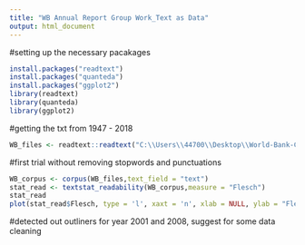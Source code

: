 ```yaml
---
title: "WB Annual Report Group Work_Text as Data"
output: html_document
---
```


#setting up the necessary pacakages 
```r
install.packages("readtext")
install.packages("quanteda")
install.packages("ggplot2")
library(readtext)
library(quanteda)
library(ggplot2)
```


#getting the txt from 1947 - 2018
```r
WB_files <- readtext::readtext("C:\\Users\\44700\\Desktop\\World-Bank-Corpus-Analysis\\Dataset\\Uncleaned_Data")
```


#first trial without removing stopwords and punctuations 
```r
WB_corpus <- corpus(WB_files,text_field = "text")
stat_read <- textstat_readability(WB_corpus,measure = "Flesch")
stat_read
plot(stat_read$Flesch, type = 'l', xaxt = 'n', xlab = NULL, ylab = "Flesch")
```

#detected out outliners for year 2001 and 2008, suggest for some data cleaning 























